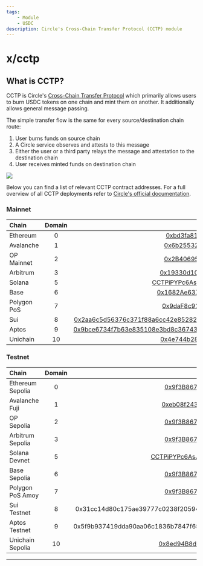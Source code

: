 ```yaml
---
tags: 
    - Module
    - USDC
description: Circle's Cross-Chain Transfer Protocol (CCTP) module
---
```




# x/cctp

<GitHubButton repoUrl="https://github.com/circlefin/noble-cctp"/>


## What is CCTP?

CCTP is Circle's [Cross-Chain Transfer Protocol] which primarily allows users to burn USDC tokens on one chain and mint them on another. It additionally allows general message passing.

The simple transfer flow is the same for every source/destination chain route:

1. User burns funds on source chain
2. A Circle service observes and attests to this message
3. Either the user or a third party relays the message and attestation to the destination chain
4. User receives minted funds on destination chain

![](./images/cctp-high-level.png)

Below you can find a list of relevant CCTP contract addresses.
For a full overview of all CCTP deployments refer to [Circle's official documentation].

### Mainnet

| Chain        | Domain | Address |
| :--------    | :----: | ------: |
| Ethereum     |   0    | [0xbd3fa81b58ba92a82136038b25adec7066af3155](https://etherscan.io/address/0xbd3fa81b58ba92a82136038b25adec7066af3155)                                                                                        |
| Avalanche    |   1    | [0x6b25532e1060ce10cc3b0a99e5683b91bfde6982](https://snowtrace.io/address/0x6b25532e1060ce10cc3b0a99e5683b91bfde6982)                                                                                        |
| OP Mainnet   |   2    | [0x2B4069517957735bE00ceE0fadAE88a26365528f](https://optimistic.etherscan.io/address/0x2b4069517957735be00cee0fadae88a26365528f)                                                                             |
| Arbitrum     |   3    | [0x19330d10D9Cc8751218eaf51E8885D058642E08A](https://arbiscan.io/address/0x19330d10D9Cc8751218eaf51E8885D058642E08A)                                                                                         |
| Solana       |   5    | [CCTPiPYPc6AsJuwueEnWgSgucamXDZwBd53dQ11YiKX3](https://solscan.io/account/CCTPiPYPc6AsJuwueEnWgSgucamXDZwBd53dQ11YiKX3)                                                                                      |
| Base         |   6    | [0x1682Ae6375C4E4A97e4B583BC394c861A46D8962](https://basescan.org/address/0x1682Ae6375C4E4A97e4B583BC394c861A46D8962)                                                                                        |
| Polygon PoS  |   7    | [0x9daF8c91AEFAE50b9c0E69629D3F6Ca40cA3B3FE](https://polygonscan.com/address/0x9daf8c91aefae50b9c0e69629d3f6ca40ca3b3fe)                                                                                     |
| Sui          |   8    | [0x2aa6c5d56376c371f88a6cc42e852824994993cb9bab8d3e6450cbe3cb32b94e](https://suiscan.xyz/mainnet/object/0x2aa6c5d56376c371f88a6cc42e852824994993cb9bab8d3e6450cbe3cb32b94e/tx-blocks)                        |
| Aptos        |   9    | [0x9bce6734f7b63e835108e3bd8c36743d4709fe435f44791918801d0989640a9d](https://explorer.aptoslabs.com/account/0x9bce6734f7b63e835108e3bd8c36743d4709fe435f44791918801d0989640a9d/transactions?network=mainnet) |
| Unichain     |  10    | [0x4e744b28E787c3aD0e810eD65A24461D4ac5a762](https://uniscan.xyz/address/0x4e744b28E787c3aD0e810eD65A24461D4ac5a762)                                                                                         |

### Testnet

| Chain             | Domain | Address |                                                                                         
| :--------         | :----: | ------: |
| Ethereum Sepolia  |   0    | [0x9f3B8679c73C2Fef8b59B4f3444d4e156fb70AA5](https://sepolia.etherscan.io/address/0x9f3B8679c73C2Fef8b59B4f3444d4e156fb70AA5)             |
| Avalanche Fuji    |   1    | [0xeb08f243E5d3FCFF26A9E38Ae5520A669f4019d0](https://testnet.snowtrace.io/address/0xeb08f243e5d3fcff26a9e38ae5520a669f4019d0)             |
| OP Sepolia        |   2    | [0x9f3B8679c73C2Fef8b59B4f3444d4e156fb70AA5](https://sepolia-optimism.etherscan.io/address/0x9f3b8679c73c2fef8b59b4f3444d4e156fb70aa5)    |   
| Arbitrum Sepolia  |   3    | [0x9f3B8679c73C2Fef8b59B4f3444d4e156fb70AA5](https://sepolia.arbiscan.io/address/0x9f3b8679c73c2fef8b59b4f3444d4e156fb70aa5)              |
| Solana Devnet     |   5    | [CCTPiPYPc6AsJuwueEnWgSgucamXDZwBd53dQ11YiKX3](https://solscan.io/account/CCTPiPYPc6AsJuwueEnWgSgucamXDZwBd53dQ11YiKX3)                   |
| Base Sepolia      |   6    | [0x9f3B8679c73C2Fef8b59B4f3444d4e156fb70AA5](https://base-sepolia.blockscout.com/address/0x9f3B8679c73C2Fef8b59B4f3444d4e156fb70AA5)      |
| Polygon PoS Amoy  |   7    | [0x9f3B8679c73C2Fef8b59B4f3444d4e156fb70AA5](https://www.oklink.com/amoy/address/0x9f3b8679c73c2fef8b59b4f3444d4e156fb70aa5)              |
| Sui Testnet       |   8    | 0x31cc14d80c175ae39777c0238f20594c6d4869cfab199f40b69f3319956b8beb                                                                        |
| Aptos Testnet     |   9    | 0x5f9b937419dda90aa06c1836b7847f65bbbe3f1217567758dc2488be31a477b9                                                                        |
| Unichain Sepolia  |   10   | [0x8ed94B8dAd2Dc5453862ea5e316A8e71AAed9782](https://unichain-sepolia.blockscout.com/address/0x8ed94B8dAd2Dc5453862ea5e316A8e71AAed9782)  |

---

<DocCardList />

[Cross-Chain Transfer Protocol]: https://www.circle.com/cross-chain-transfer-protocol
[Circle's official documentation]: https://developers.circle.com/stablecoins/evm-smart-contracts